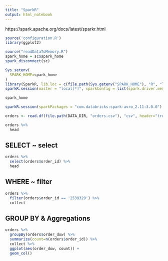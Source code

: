 ```yaml
---
title: "SparkR"
output: html_notebook
---
```


https://spark.apache.org/docs/latest/sparkr.html

```r
source('configuration.R')
library(ggplot2)
```


```r
source("readDataToMemory.R")
spark_home = sc$spark_home
spark_disconnect(sc)

Sys.setenv(
  SPARK_HOME=spark_home
)
library(SparkR, lib.loc = c(file.path(Sys.getenv("SPARK_HOME"), "R", "lib")))
sparkR.session(master = "local[*]", sparkConfig = list(spark.driver.memory = "2g"))
```

```r
spark_home
```

```r
sparkR.session(sparkPackages = "com.databricks:spark-avro_2.11:3.0.0")
```

```r
orders <- read.df(file.path(DATA_DIR, "orders.csv"), "csv", header="true")
```


```r
orders %>%
  head
```

## SELECT ~ select
```r
orders %>%
  select(orders$order_id) %>%
  head
```
 
## WHERE ~ filter

```r
orders %>%
  filter(orders$order_id == '2539329') %>%
  collect
```
## GROUP BY & Aggregations

```r
orders %>%
  groupBy(orders$order_dow) %>%
  summarize(count=n(orders$order_id)) %>%
  collect %>%
  ggplot(aes(order_dow, count)) +
  geom_col() 
```


